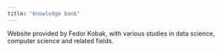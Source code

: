 ```yaml
---
title: "Knowledge bank"
---
```


Website provided by Fedor Kobak, with various studies in data science, computer science and related fields.
